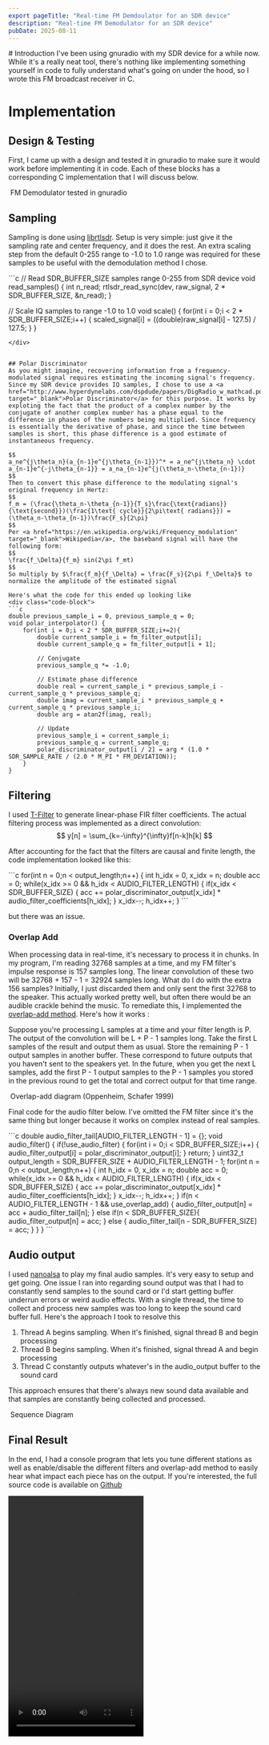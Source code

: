 ```yaml
---
export pageTitle: "Real-time FM Demdoulator for an SDR device"
description: "Real-time FM Demodulator for an SDR device"
pubDate: 2025-08-11
---
```


<Layout>
<div class="blog-post">
# Introduction
I've been using gnuradio with my SDR device for a while now. While it's a really neat tool, there's nothing like implementing something yourself in code to fully understand what's going on under the hood, so I wrote this FM broadcast receiver in C.

# Implementation
## Design & Testing
First, I came up with a design and tested it in gnuradio to make sure it would work before implementing it in code. Each of these blocks has a corresponding C implementation that I will discuss below.
<div class="image-strip-figure">
        <Image src={BlockDiagram} alt="" class="image-strip-image" />
        <span class="image-strip-caption">FM Demodulator tested in gnuradio</span>
</div>

## Sampling
Sampling is done using <a href="https://github.com/steve-m/librtlsdr">librtlsdr</a>. Setup is very simple: just give it the sampling rate and center frequency, and it does the rest. An extra scaling step from the default 0-255 range to -1.0 to 1.0 range was required for these samples to be useful with the demodulation method I chose.

<div class="code-block">
```c
// Read SDR_BUFFER_SIZE samples range 0-255 from SDR device
void read_samples() {
    int n_read;
    rtlsdr_read_sync(dev, raw_signal, 2 * SDR_BUFFER_SIZE, &n_read);
}

// Scale IQ samples to range -1.0 to 1.0
void scale() {
    for(int i = 0;i < 2 * SDR_BUFFER_SIZE;i++) {
        scaled_signal[i] = ((double)raw_signal[i] - 127.5) / 127.5;
    }
}
```
</div>


## Polar Discriminator
As you might imagine, recovering information from a frequency-modulated signal requires estimating the incoming signal's frequency. Since my SDR device provides IQ samples, I chose to use a <a href="http://www.hyperdynelabs.com/dspdude/papers/DigRadio_w_mathcad.pdf" target="_blank">Polar Discriminator</a> for this purpose. It works by exploting the fact that the product of a complex number by the conjugate of another complex number has a phase equal to the difference in phases of the numbers being multiplied. Since frequency is essentially the derivative of phase, and since the time between samples is short, this phase difference is a good estimate of instantaneous frequency.

$$
a_ne^{j\theta_n}(a_{n-1}e^{j\theta_{n-1}})^* = a_ne^{j\theta_n} \cdot a_{n-1}e^{-j\theta_{n-1}} = a_na_{n-1}e^{j(\theta_n-\theta_{n-1})}
$$
Then to convert this phase difference to the modulating signal's original frequency in Hertz:
$$
f_m = (\frac{\theta_n-\theta_{n-1}}{T_s}\frac{\text{radians}}{\text{second}})(\frac{1\text{ cycle}}{2\pi\text{ radians}}) = (\theta_n-\theta_{n-1})\frac{F_s}{2\pi}
$$
Per <a href="https://en.wikipedia.org/wiki/Frequency_modulation" target="_blank">Wikipedia</a>, the baseband signal will have the following form:
$$
\frac{f_\Delta}{f_m} sin(2\pi f_mt)
$$
So multiply by $\frac{f_m}{f_\Delta} = \frac{F_s}{2\pi f_\Delta}$ to normalize the amplitude of the estimated signal

Here's what the code for this ended up looking like
<div class="code-block">
```c
double previous_sample_i = 0, previous_sample_q = 0;
void polar_interpolator() {
    for(int i = 0;i < 2 * SDR_BUFFER_SIZE;i+=2){
        double current_sample_i = fm_filter_output[i];
        double current_sample_q = fm_filter_output[i + 1];

        // Conjugate
        previous_sample_q *= -1.0;

        // Estimate phase difference
        double real = current_sample_i * previous_sample_i - current_sample_q * previous_sample_q;
        double imag = current_sample_i * previous_sample_q + current_sample_q * previous_sample_i;
        double arg = atan2f(imag, real);

        // Update
        previous_sample_i = current_sample_i;
        previous_sample_q = current_sample_q;
        polar_discriminator_output[i / 2] = arg * (1.0 * SDR_SAMPLE_RATE / (2.0 * M_PI * FM_DEVIATION));
    }
}
```
</div>

## Filtering

I used <a href="http://t-filter.engineerjs.com/" target="_blank">T-Filter</a> to generate linear-phase FIR filter coefficients. The actual filtering process was implemented as a direct convolution:
$$
y[n] = \sum_{k=-\infty}^{\infty}f[n-k]h[k]
$$

After accounting for the fact that the filters are causal and finite length, the code implementation looked like this:
<div class="code-block">
```c
for(int n = 0;n < output_length;n++) {
        int h_idx = 0, x_idx = n;
        double acc = 0;
        while(x_idx >= 0 && h_idx < AUDIO_FILTER_LENGTH) {
            if(x_idx < SDR_BUFFER_SIZE) {
             acc += polar_discriminator_output[x_idx] * audio_filter_coefficients[h_idx];
            }
            x_idx--;
            h_idx++;
        }
```
</div>

but there was an issue.

### Overlap Add

When processing data in real-time, it's necessary to process it in chunks. In my program, I'm reading 32768 samples at a time, and my FM filter's impulse response is 157 samples long. The linear convolution of these two will be 32768 + 157 - 1 = 32924 samples long. What do I do with the extra 156 samples? Initially, I just discarded them and only sent the first 32768 to the speaker. This actually worked pretty well, but often there would be an audible crackle behind the music. To remediate this, I implemented the <a href="https://en.wikipedia.org/wiki/Overlap%E2%80%93add_method" target="_blank">overlap-add method</a>. Here's how it works :

Suppose you're processing L samples at a time and your filter length is P. The output of the convolution will be L + P - 1 samples long. Take the first L samples of the result and output them as usual. Store the remaining P - 1 output samples in another buffer. These correspond to future outputs that you haven't sent to the speakers yet. In the future, when you get the next L samples, add the first P - 1 output samples to the P - 1 samples you stored in the previous round to get the total and correct output for that time range.

<div class="image-strip-figure" style="width: 480px;">
        <Image src={OverlapAdd} alt="" class="image-strip-image" />
        <span class="image-strip-caption">Overlap-add diagram (Oppenheim, Schafer 1999)</span>
</div>

Final code for the audio filter below. I've omitted the FM filter since it's the same thing but longer because it works on complex instead of real samples.

<div class="code-block">
```c
double audio_filter_tail[AUDIO_FILTER_LENGTH - 1] = {};
void audio_filter() {
    if(!use_audio_filter) {
        for(int i = 0;i < SDR_BUFFER_SIZE;i++) {
            audio_filter_output[i] = polar_discriminator_output[i];
        }
        return;
    }
    uint32_t output_length = SDR_BUFFER_SIZE + AUDIO_FILTER_LENGTH - 1;
    for(int n = 0;n < output_length;n++) {
        int h_idx = 0, x_idx = n;
        double acc = 0;
        while(x_idx >= 0 && h_idx < AUDIO_FILTER_LENGTH) {
            if(x_idx < SDR_BUFFER_SIZE) {
             acc += polar_discriminator_output[x_idx] * audio_filter_coefficients[h_idx];
            }
            x_idx--;
            h_idx++;
        }
        if(n < AUDIO_FILTER_LENGTH - 1 && use_overlap_add) {
            audio_filter_output[n] = acc + audio_filter_tail[n];
        }
        else if(n < SDR_BUFFER_SIZE){
            audio_filter_output[n] = acc;
        }
        else {
            audio_filter_tail[n - SDR_BUFFER_SIZE] = acc;
        }
    }
}
```
</div>


## Audio output

I used <a href="https://gitlab.com/bztsrc/nanoalsa" target="_blank">nanoalsa</a> to play my final audio samples. It's very easy to setup and get going.
One issue I ran into regarding sound output was that I had to constantly send samples to the sound card or I'd start getting buffer underrun errors or weird audio effects. With a single thread, the time to collect and process new samples was too long to keep the sound card buffer full. Here's the approach I took to resolve this

1. Thread A begins sampling. When it's finished, signal thread B and begin processing
2. Thread B begins sampling. When it's finished, signal thread A and begin processing
3. Thread C constantly outputs whatever's in the audio_output buffer to the sound card

This approach ensures that there's always new sound data available and that samples are constantly being collected and processed.

<div class="image-strip-figure">
        <Image src={SequenceDiagram} alt="" class="image-strip-image" />
        <span class="image-strip-caption">Sequence Diagram</span>
</div>

## Final Result
In the end, I had a console program that lets you tune different stations as well as enable/disable the different filters and overlap-add method to easily hear what impact each piece has on the output. If you're interested, the full source code is available on <a href="https://github.com/emmanuel-herrera-oss/fmsdr" target="_blank">Github</a>

<video width="270" height="480" controls>
    <source src="/real-time-dsp/demo_scaled.webm" type="video/webm"/>
</video>
</div>
</Layout>
